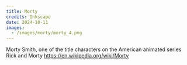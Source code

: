 ```yaml
---
title: Morty
credits: Inkscape
date: 2024-10-11
images:
  - /images/morty/morty_4.png
---
```


Morty Smith, one of the title characters on the American animated series Rick and Morty
https://en.wikipedia.org/wiki/Morty
